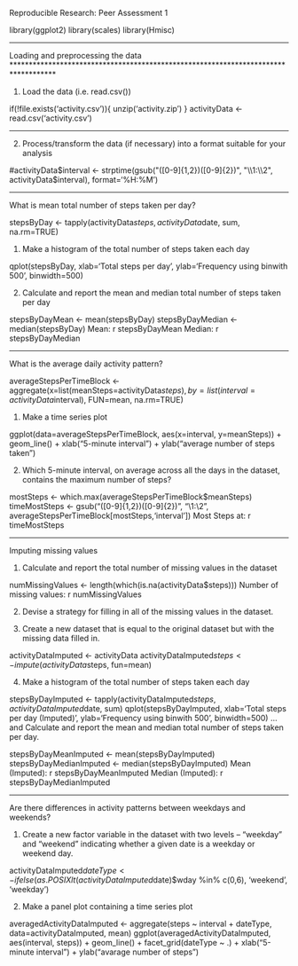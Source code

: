 
Reproducible Research: Peer Assessment 1

library(ggplot2)
library(scales)
library(Hmisc)

***********************************************************************************
Loading and preprocessing the data
***********************************************************************************

1. Load the data (i.e. read.csv())

if(!file.exists('activity.csv')){
    unzip('activity.zip')
}
activityData <- read.csv('activity.csv')

**********************************************************************************

2. Process/transform the data (if necessary) into a format suitable for your analysis

#activityData$interval <- strptime(gsub("([0-9]{1,2})([0-9]{2})", "\\1:\\2", activityData$interval), format='%H:%M')

**********************************************************************************

What is mean total number of steps taken per day?

stepsByDay <- tapply(activityData$steps, activityData$date, sum, na.rm=TRUE)

1. Make a histogram of the total number of steps taken each day

qplot(stepsByDay, xlab='Total steps per day', ylab='Frequency using binwith 500', binwidth=500)

2. Calculate and report the mean and median total number of steps taken per day

stepsByDayMean <- mean(stepsByDay)
stepsByDayMedian <- median(stepsByDay)
Mean: r stepsByDayMean
Median: r stepsByDayMedian

***************************************************************************************

What is the average daily activity pattern?

averageStepsPerTimeBlock <- aggregate(x=list(meanSteps=activityData$steps), by=list(interval=activityData$interval), FUN=mean, na.rm=TRUE)

1. Make a time series plot

ggplot(data=averageStepsPerTimeBlock, aes(x=interval, y=meanSteps)) +
    geom_line() +
    xlab("5-minute interval") +
    ylab("average number of steps taken") 
    
2. Which 5-minute interval, on average across all the days in the dataset, contains the maximum number of steps?

mostSteps <- which.max(averageStepsPerTimeBlock$meanSteps)
timeMostSteps <-  gsub("([0-9]{1,2})([0-9]{2})", "\\1:\\2", averageStepsPerTimeBlock[mostSteps,'interval'])
Most Steps at: r timeMostSteps

*********************************************************************************************

Imputing missing values

1. Calculate and report the total number of missing values in the dataset

numMissingValues <- length(which(is.na(activityData$steps)))
Number of missing values: r numMissingValues

2. Devise a strategy for filling in all of the missing values in the dataset.

3. Create a new dataset that is equal to the original dataset but with the missing data filled in.

activityDataImputed <- activityData
activityDataImputed$steps <- impute(activityData$steps, fun=mean)

4. Make a histogram of the total number of steps taken each day

stepsByDayImputed <- tapply(activityDataImputed$steps, activityDataImputed$date, sum)
qplot(stepsByDayImputed, xlab='Total steps per day (Imputed)', ylab='Frequency using binwith 500', binwidth=500)
... and Calculate and report the mean and median total number of steps taken per day.

stepsByDayMeanImputed <- mean(stepsByDayImputed)
stepsByDayMedianImputed <- median(stepsByDayImputed)
Mean (Imputed): r stepsByDayMeanImputed
Median (Imputed): r stepsByDayMedianImputed

**********************************************************************************************************************
Are there differences in activity patterns between weekdays and weekends?

1. Create a new factor variable in the dataset with two levels – “weekday” and “weekend” indicating whether a given date is a weekday or weekend day.

activityDataImputed$dateType <-  ifelse(as.POSIXlt(activityDataImputed$date)$wday %in% c(0,6), 'weekend', 'weekday')

2. Make a panel plot containing a time series plot

averagedActivityDataImputed <- aggregate(steps ~ interval + dateType, data=activityDataImputed, mean)
ggplot(averagedActivityDataImputed, aes(interval, steps)) + 
    geom_line() + 
    facet_grid(dateType ~ .) +
    xlab("5-minute interval") + 
    ylab("avarage number of steps")

